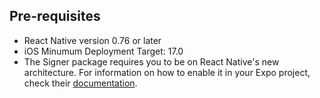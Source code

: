 ## Pre-requisites

- React Native version 0.76 or later
- iOS Minumum Deployment Target: 17.0
- The Signer package requires you to be on React Native's new architecture. For information on how to enable it in your Expo project, check their [documentation](https://docs.expo.dev/guides/new-architecture/).
